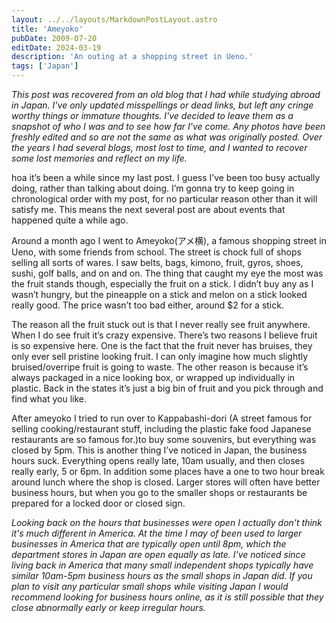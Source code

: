 ```yaml
---
layout: ../../layouts/MarkdownPostLayout.astro
title: 'Ameyoko'
pubDate: 2009-07-20
editDate: 2024-03-19
description: 'An outing at a shopping street in Ueno.'
tags: ['Japan']
---
```



_This post was recovered from an old blog that I had while studying abroad in Japan. I've only updated misspellings or dead links, but left any cringe worthy things or immature thoughts. I've decided to leave them as a snapshot of who I was and to see how far I've come. Any photos have been freshly edited and so are not the same as what was originally posted. Over the years I had several blogs, most lost to time, and I wanted to recover some lost memories and reflect on my life._

<DropCap letter='W' />
hoa it’s been a while since my last post. I guess I’ve been too busy actually doing, rather than talking
about doing. I’m gonna try to keep going in chronological order with my post, for no particular reason
other than it will satisfy me. This means the next several post are about events that happened quite
a while ago.

<ImageFrame
  imgPath='20090626_DSC7325'
  altText='Yellow, orange, and green melon slices on metal trays'
  borderText='AMEYOKO, TOKYO, JAPAN 2009-06-26'
/>

Around a month ago I went to Ameyoko(アメ横), a famous shopping street in Ueno, with some friends from school. The street is chock full of shops selling all sorts of wares. I saw belts, bags, kimono, fruit, gyros, shoes, sushi, golf balls, and on and on. The thing that caught my eye the most was the fruit stands though, especially the fruit on a stick. I didn’t buy any as I wasn’t hungry, but the pineapple on a stick and melon on a stick looked really good. The price wasn’t too bad either, around $2 for a stick.

The reason all the fruit stuck out is that I never really see fruit anywhere. When I do see fruit it’s crazy expensive. There’s two reasons I believe fruit is so expensive here. One is the fact that the fruit never has bruises, they only ever sell pristine looking fruit. I can only imagine how much slightly bruised/overripe fruit is going to waste. The other reason is because it’s always packaged in a nice looking box, or wrapped up individually in plastic. Back in the states it’s just a big bin of fruit and you pick through and find what you like.

<ImageFrame
  imgPath='20090626_DSC7315'
  altText='California walnuts in red mesh bags piled up'
  borderText='AMEYOKO, TOKYO, JAPAN 2009-06-26'
/>
<ImageFrame
  imgPath='20090626_DSC7345'
  altText="Soft serve ice cream cone held by a person who's face is blurry in the background"
  borderText='AMEYOKO, TOKYO, JAPAN 2009-06-26'
/>
<ImageFrame
  imgPath='20090626_DSC7363'
  altText='A Counter at a japanese restaurant with chopsticks, water glasses and spice container'
  borderText='UENO, TOKYO, JAPAN 2009-06-26'
/>

After ameyoko I tried to run over to Kappabashi-dori (A street famous for selling cooking/restaurant stuff, including the plastic fake food Japanese restaurants are so famous for.)to buy some souvenirs, but everything was closed by 5pm. This is another thing I’ve noticed in Japan, the business hours suck. Everything opens really late, 10am usually, and then closes really early, 5 or 6pm. In addition some places have a one to two hour break around lunch where the shop is closed. Larger stores will often have better business hours, but when you go to the smaller shops or restaurants be prepared for a locked door or closed sign.

_Looking back on the hours that businesses were open I actually don't think it's much different in America. At the time I may of been used to larger businesses in America that are typically open until 8pm, which the department stores in Japan are open equally as late. I've noticed since living back in America that many small independent shops typically have similar 10am-5pm business hours as the small shops in Japan did. If you plan to visit any particular small shops while visiting Japan I would recommend looking for business hours online, as it is still possible that they close abnormally early or keep irregular hours._
